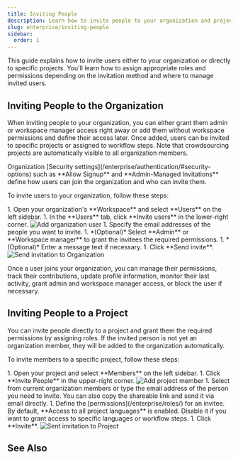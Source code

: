 ```yaml
---
title: Inviting People
description: Learn how to invite people to your organization and project
slug: enterprise/inviting-people
sidebar:
  order: 1
---
```



This guide explains how to invite users either to your organization or directly to specific projects. You'll learn how to assign appropriate roles and permissions depending on the invitation method and where to manage invited users.

## Inviting People to the Organization

When inviting people to your organization, you can either grant them admin or workspace manager access right away or add them without workspace permissions and define their access later. Once added, users can be invited to specific projects or assigned to workflow steps. Note that crowdsourcing projects are automatically visible to all organization members.

<Aside>
  Organization [Security settings](/enterprise/authentication/#security-options) such as **Allow Signup** and **Admin-Managed Invitations** define how users can join the organization and who can invite them.
</Aside>

To invite users to your organization, follow these steps:

<Steps>
  1. Open your organization's **Workspace** and select **Users** on the left sidebar.
  1. In the **Users** tab, click **Invite users** in the lower-right corner. <Image src={addUsers} alt="Add organization user" />
  1. Specify the email addresses of the people you want to invite.
  1. *(Optional)* Select **Admin** or **Workspace manager** to grant the invitees the required permissions.
  1. *(Optional)* Enter a message text if necessary.
  1. Click **Send invite**. <Image src={inviteOrganizationUser} alt="Send invitation to Organization" class="width-xl" />
</Steps>

Once a user joins your organization, you can manage their permissions, track their contributions, update profile information, monitor their last activity, grant admin and workspace manager access, or block the user if necessary.

## Inviting People to a Project

You can invite people directly to a project and grant them the required permissions by assigning roles. If the invited person is not yet an organization member, they will be added to the organization automatically.

<LinkCard
  title="Roles"
  description="Learn more about the roles and permissions in Crowdin Enterprise."
  href="/enterprise/roles/"
/>
To invite members to a specific project, follow these steps:

<Steps>
  1. Open your project and select **Members** on the left sidebar.
  1. Click **Invite People** in the upper-right corner. <Image src={inviteProjectUser} alt="Add project member" />
  1. Select from current organization members or type the email address of the person you need to invite. You can also copy the shareable link and send it via email directly.
  1. Define the [permissions](/enterprise/roles/) for an invitee. By default, **Access to all project languages** is enabled. Disable it if you want to grant access to specific languages or workflow steps.
  1. Click **Invite**. <Image src={projectPermissions} alt="Sent invitation to Project" />
</Steps>

## See Also

<CardGrid>
  <LinkCard
    title="Project Members"
    description="Manage project members and their roles in your project."
    href="/enterprise/project-members/"
  />
  <LinkCard
    title="Roles"
    description="Learn about the roles and permissions that users can have in Crowdin Enterprise."
    href="/enterprise/roles/"
  />
</CardGrid>
